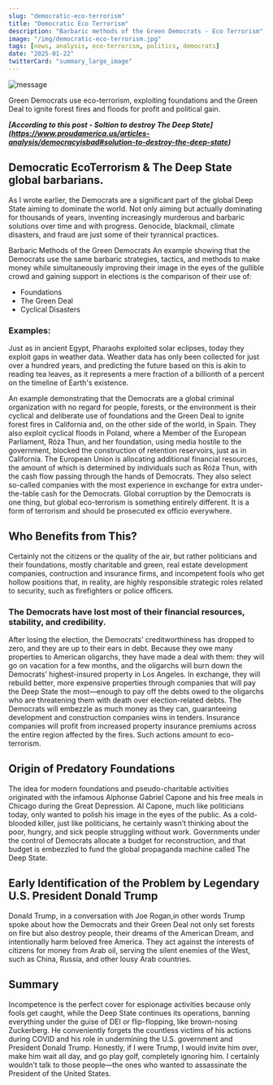 ```yaml
---
slug: "democratic-eco-terrorism"
title: "Democratic Eco Terrorism"
description: "Barbaric methods of the Green Democrats - Eco Terrorism"
image: "/img/democratic-eco-terrorism.jpg"
tags: [news, analysis, eco-terrorism, politics, democrats]
date: "2025-01-22"
twitterCard: "summary_large_image"
---
```


![message](/img/democratic-eco-terrorism.jpg)

Green Democrats use eco-terrorism, exploiting foundations and the Green Deal to ignite forest fires and floods for profit and political gain.

<!-- truncate -->

***[According to this post - Soltion to destroy The Deep State] (https://www.proudamerica.us/articles-analysis/democracyisbad#solution-to-destroy-the-deep-state)***

## Democratic EcoTerrorism & The Deep State global barbarians.

As I wrote earlier, the Democrats are a significant part of the global Deep State aiming to dominate the world. Not only aiming but actually dominating for thousands of years, inventing increasingly murderous and barbaric solutions over time and with progress. Genocide, blackmail, climate disasters, and fraud are just some of their tyrannical practices.

Barbaric Methods of the Green Democrats
An example showing that the Democrats use the same barbaric strategies, tactics, and methods to make money while simultaneously improving their image in the eyes of the gullible crowd and gaining support in elections is the comparison of their use of:

- Foundations
- The Green Deal
- Cyclical Disasters

### Examples:
Just as in ancient Egypt, Pharaohs exploited solar eclipses, today they exploit gaps in weather data. Weather data has only been collected for just over a hundred years, and predicting the future based on this is akin to reading tea leaves, as it represents a mere fraction of a billionth of a percent on the timeline of Earth's existence.

An example demonstrating that the Democrats are a global criminal organization with no regard for people, forests, or the environment is their cyclical and deliberate use of foundations and the Green Deal to ignite forest fires in California and, on the other side of the world, in Spain. They also exploit cyclical floods in Poland, where a Member of the European Parliament, Róża Thun, and her foundation, using media hostile to the government, blocked the construction of retention reservoirs, just as in California.
The European Union is allocating additional financial resources, the amount of which is determined by individuals such as Róża Thun, with the cash flow passing through the hands of Democrats. They also select so-called companies with the most experience in exchange for extra under-the-table cash for the Democrats. Global corruption by the Democrats is one thing, but global eco-terrorism is something entirely different. It is a form of terrorism and should be prosecuted ex officio everywhere.

## Who Benefits from This?
Certainly not the citizens or the quality of the air, but rather politicians and their foundations, mostly charitable and green, real estate development companies, contruction and insurance firms, and incompetent fools who get hollow positions that, in reality, are highly responsible strategic roles related to security, such as firefighters or police officers.

### The Democrats have lost most of their financial resources, stability, and credibility.
After losing the election, the Democrats’ creditworthiness has dropped to zero, and they are up to their ears in debt. Because they owe many properties to American oligarchs, they have made a deal with them: they will go on vacation for a few months, and the oligarchs will burn down the Democrats’ highest-insured property in Los Angeles. In exchange, they will rebuild better, more expensive properties through companies that will pay the Deep State the most—enough to pay off the debts owed to the oligarchs who are threatening them with death over election-related debts. The Democrats will embezzle as much money as they can, guaranteeing development and construction companies wins in tenders. Insurance companies will profit from increased property insurance premiums across the entire region affected by the fires. Such actions amount to eco-terrorism.

## Origin of Predatory Foundations
The idea for modern foundations and pseudo-charitable activities originated with the infamous Alphonse Gabriel Capone and his free meals in Chicago during the Great Depression. Al Capone, much like politicians today, only wanted to polish his image in the eyes of the public. As a cold-blooded killer, just like politicians, he certainly wasn’t thinking about the poor, hungry, and sick people struggling without work.
Governments under the control of Democrats allocate a budget for reconstruction, and that budget is embezzled to fund the global propaganda machine called The Deep State.

## Early Identification of the Problem by Legendary U.S. President Donald Trump

Donald Trump, in a conversation with Joe Rogan,in other words Trump spoke about how the Democrats and their Green Deal not only set forests on fire but also destroy people, their dreams of the American Dream, and intentionally harm beloved free America. They act against the interests of citizens for money from Arab oil, serving the silent enemies of the West, such as China, Russia, and other lousy Arab countries.

## Summary
Incompetence is the perfect cover for espionage activities because only fools get caught, while the Deep State continues its operations, banning everything under the guise of DEI or flip-flopping, like brown-nosing Zuckerberg. He conveniently forgets the countless victims of his actions during COVID and his role in undermining the U.S. government and President Donald Trump. Honestly, if I were Trump, I would invite him over, make him wait all day, and go play golf, completely ignoring him. I certainly wouldn’t talk to those people—the ones who wanted to assassinate the President of the United States.
